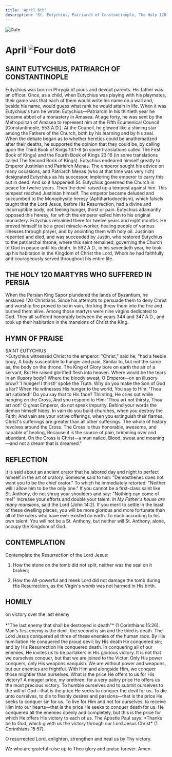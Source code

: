 ```yaml
---
title: 'April 6th'
description: 'St. Eutychius, Patriarch of Constantinople, The Holy 120 Martyrs who Suffered in Persia'
---
```


<RunningHead />
<Image src="/title-imprint.png" height={68} width={50} alt="Date" className="title-imprint"/>

# <div id="date">April <Image className="four-dot" src="/four-dot.png" height={15} width={15} alt="Four dot" />6</div>
 
## SAINT EUTYCHIUS, PATRIARCH OF CONSTANTINOPLE

Eutychius was born in Phrygia of pious and devout parents. His father was an officer. Once, as a child, when Eutychius was playing with his playmates, their game was that each of them would write his name on a wall and, beside his name, would guess what rank he would attain in life. When it was Eutychius's turn he wrote: Eutychius—Patriarch! In his thirtieth year he became abbot of a monastery in Amasea. At age forty, he was sent by the Metropolitan of Amasea to represent him at the Fifth Ecumenical Council [Constantinople, 553 A.D.]. At the Council, he glowed like a shining star among the Fathers of the Church, both by his learning and by his zeal. When the debate began as to whether heretics could be anathematized after their deaths, he supported the opinion that they could be, by calling upon the Third Book of Kings 13:1-8 (in some translations called The First Book of Kings) and the Fourth Book of Kings 23:16 (in some translations called The Second Book of Kings). Eutychius endeared himself greatly to Emperor Justinian and Patriarch Menas. The emperor sought his advice on many occasions, and Patriarch Menas (who at that time was very rich) designated Eutychius as his successor, imploring the emperor to carry this out in deed. And so it happened! St. Eutychius governed the Church in peace for twelve years. Then the devil raised up a tempest against him. This tempest reached Justinian himself. The emperor became deluded and succumbed to the Monophysite heresy (Aphthartodocetism), which falsely taught that the Lord Jesus, before His Resurrection, had a divine and incorruptible body, not feeling hunger, thirst or pain. Eutychius adamantly opposed this heresy, for which the emperor exiled him to his original monastery. Eutychius remained there for twelve years and eight months. He proved himself to be a great miracle-worker, healing people of various illnesses through prayer, and by anointing them with holy oil. Justinian repented and died, and was succeeded by Justin, who restored Eutychius to the patriarchal throne, where this saint remained, governing the Church of God in peace until his death. In 582 A.D., in his seventieth year, he took up his habitation in the Kingdom of Christ the Lord, Whom he had faithfully and courageously served throughout his entire life.

## THE HOLY 120 MARTYRS WHO SUFFERED IN PERSIA

When the Persian King Sapor plundered the lands of Byzantium, he enslaved 120 Christians. Since his attempts to persuade them to deny Christ and worship fire proved to be in vain, the king threw them into the fire and burned them alive. Among those martyrs were nine virgins dedicated to God. They all suffered honorably between the years 344 and 347 A.D., and took up their habitation in the mansions of Christ the King.


## HYMN OF PRAISE
<div style={{textAlign:'center', color:'crimson', fontWeight:'bold'}}>
SAINT EUTYCHIUS
</div>
>Eutychius witnessed Christ to the emperor:  
"Christ," said he, "had a feeble body,  
A body susceptible to hunger and pain,  
Similar to, but not the same as, the body on the throne.  
The King of Glory bore on earth the air of a servant,  
But He raised glorified flesh into heaven.  
Where would be the tears in an illusory body?  
Where the bloody sweat, O Emperor—on an illusory brow?  
'I hunger! I thirst!' spoke the Truth.  
Why do you make the Son of God a liar?  
When He witnesses His hunger to the world,  
You say to Him: 'Thou art satiated!' Do you say that to His face?  
Thirsting, He cries out while hanging on the Cross,  
And you respond to Him: 'Thou art not thirsty, Thou art not!'  
O great Emperor, do not speak impurity.  
Behind your words the demon himself hides.  
In vain do you build churches, when you destroy the Faith;  
And vain are your votive offerings, when you extinguish their flames.  
Christ's sufferings are greater than all other sufferings.  
The whole of history revolves around the Cross.  
The Cross is thus honorable, awesome, and capable of healing,  
Because it is the source of pain, brimming over and abundant.  
On the Cross is Christ—a man nailed,  
Blood, sweat and moaning—and not a dream that is dreamed."  


## REFLECTION

It is said about an ancient orator that he labored day and night to perfect himself in the art of oratory. Someone said to him: "Demosthenes does not want you to be the chief orator." To which he immediately retorted: "Neither will I allow him to be the only one." If you cannot be a first-class saint like St. Anthony, do not shrug your shoulders and say: "Nothing can come of me!" Increase your efforts and double your talent. *In My Father's house are many mansions*, said the Lord (John 14:2). If you merit to settle in the least of these dwelling places, you will be more glorious and more fortunate than all of the rulers who have ever existed on earth. To each according to his own talent. You will not be a St. Anthony, but neither will St. Anthony, alone, occupy the Kingdom of God.


## CONTEMPLATION

Contemplate the Resurrection of the Lord Jesus:

1. How the stone on the tomb did not split, neither was the seal on it broken;

2. How the All-powerful and meek Lord did not damage the tomb during His Resurrection, as the Virgin's womb was not harmed in His birth.


## HOMILY
<div style={{textAlign:'center', color:'crimson', fontWeight:'bold'}}>
on victory over the last enemy
</div><br />
<div style={{textAlign:'right'}}>
*"The last enemy that shall be destroyed is death"* (1 Corinthians 15:26).
</div>
Man's first enemy is the devil, the second is sin and the third is death. The Lord Jesus conquered all three of these enemies of the human race. By His humiliation He conquered the proud devil; by His death He conquered sin; and by His Resurrection He conquered death. In conquering all of our enemies, He invites us to be partakers in His glorious victory. It is not that we ourselves conquer, but that we are joined to the Victor. Only His power conquers, only His weapons vanquish. We are without power and weapons, but our enemies are frightful. With Him and alongside Him, we conquer those mightier than ourselves. What is the price He offers to us for His victory? A meager price, my brethren; for a very paltry price He offers us the most precious victory. To humble ourselves and to submit ourselves to the will of God—that is the price He seeks to conquer the devil for us. To die unto ourselves, to die to fleshly desires and passions—that is the price He seeks to conquer sin for us. To live for Him and not for ourselves, to receive Him into our hearts—that is the price He seeks to conquer death for us. He conquered all the enemies openly and completely, but this is the price for which He offers His victory to each of us. The Apostle Paul says: *Thanks be to God, which giveth us the victory through our Lord Jesus Christ* (1 Corinthians 15:57).

O resurrected Lord, enlighten, strengthen and heal us by Thy victory.

We who are grateful raise up to Thee glory and praise forever. Amen.